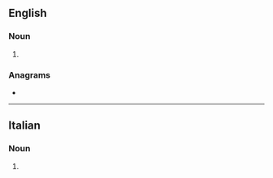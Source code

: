 {{also|grădini}}
==English==

===Noun===
{{head|en|noun form}}

# {{plural of|en|gradino|nocat=1}}

===Anagrams===
* {{anagrams|en|a=adgiinr|raiding}}

----

==Italian==

===Noun===
{{head|it|noun form|g=m}}

# {{plural of|it|gradino}}